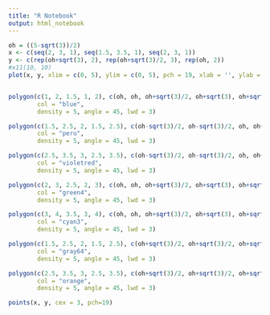 ```yaml
---
title: "R Notebook"
output: html_notebook
---
```

```r
oh = ((5-sqrt(3))/2)
x <- c(seq(2, 3, 1), seq(1.5, 3.5, 1), seq(2, 3, 1))
y <- c(rep(oh+sqrt(3), 2), rep(oh+sqrt(3)/2, 3), rep(oh, 2))
#x11(10, 10)
plot(x, y, xlim = c(0, 5), ylim = c(0, 5), pch = 19, xlab = '', ylab = '', xaxt='n', yaxt = 'n')


polygon(c(1, 2, 1.5, 1, 2), c(oh, oh, oh+sqrt(3)/2, oh+sqrt(3), oh+sqrt(3)),
        col = "blue",
        density = 5, angle = 45, lwd = 3)

polygon(c(1.5, 2.5, 2, 1.5, 2.5), c(oh-sqrt(3)/2, oh-sqrt(3)/2, oh, oh+sqrt(3)/2, oh+sqrt(3)/2),
        col = "peru",
        density = 5, angle = 45, lwd = 3)

polygon(c(2.5, 3.5, 3, 2.5, 3.5), c(oh-sqrt(3)/2, oh-sqrt(3)/2, oh, oh+sqrt(3)/2, oh+sqrt(3)/2),
        col = "violetred",
        density = 5, angle = 45, lwd = 3)

polygon(c(2, 3, 2.5, 2, 3), c(oh, oh, oh+sqrt(3)/2, oh+sqrt(3), oh+sqrt(3)),
        col = "green4",
        density = 5, angle = 45, lwd = 3)

polygon(c(3, 4, 3.5, 3, 4), c(oh, oh, oh+sqrt(3)/2, oh+sqrt(3), oh+sqrt(3)),
        col = "cyan3",
        density = 5, angle = 45, lwd = 3)

polygon(c(1.5, 2.5, 2, 1.5, 2.5), c(oh+sqrt(3)/2, oh+sqrt(3)/2, oh+sqrt(3), oh+1.5*sqrt(3), oh+1.5*sqrt(3)),
        col = "gray64",
        density = 5, angle = 45, lwd = 3)

polygon(c(2.5, 3.5, 3, 2.5, 3.5), c(oh+sqrt(3)/2, oh+sqrt(3)/2, oh+sqrt(3), oh+1.5*sqrt(3), oh+1.5*sqrt(3)),
        col = "orange",
        density = 5, angle = 45, lwd = 3)

points(x, y, cex = 3, pch=19)
```
